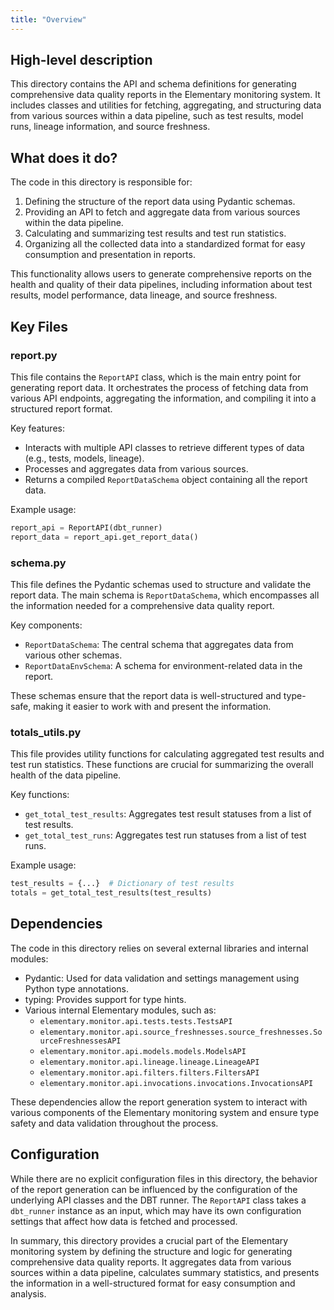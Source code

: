 ```yaml
---
title: "Overview"
---
```


## High-level description
This directory contains the API and schema definitions for generating comprehensive data quality reports in the Elementary monitoring system. It includes classes and utilities for fetching, aggregating, and structuring data from various sources within a data pipeline, such as test results, model runs, lineage information, and source freshness.

## What does it do?
The code in this directory is responsible for:

1. Defining the structure of the report data using Pydantic schemas.
2. Providing an API to fetch and aggregate data from various sources within the data pipeline.
3. Calculating and summarizing test results and test run statistics.
4. Organizing all the collected data into a standardized format for easy consumption and presentation in reports.

This functionality allows users to generate comprehensive reports on the health and quality of their data pipelines, including information about test results, model performance, data lineage, and source freshness.

## Key Files

### report.py
This file contains the `ReportAPI` class, which is the main entry point for generating report data. It orchestrates the process of fetching data from various API endpoints, aggregating the information, and compiling it into a structured report format.

Key features:
- Interacts with multiple API classes to retrieve different types of data (e.g., tests, models, lineage).
- Processes and aggregates data from various sources.
- Returns a compiled `ReportDataSchema` object containing all the report data.

Example usage:
```python
report_api = ReportAPI(dbt_runner)
report_data = report_api.get_report_data()
```

### schema.py
This file defines the Pydantic schemas used to structure and validate the report data. The main schema is `ReportDataSchema`, which encompasses all the information needed for a comprehensive data quality report.

Key components:
- `ReportDataSchema`: The central schema that aggregates data from various other schemas.
- `ReportDataEnvSchema`: A schema for environment-related data in the report.

These schemas ensure that the report data is well-structured and type-safe, making it easier to work with and present the information.

### totals_utils.py
This file provides utility functions for calculating aggregated test results and test run statistics. These functions are crucial for summarizing the overall health of the data pipeline.

Key functions:
- `get_total_test_results`: Aggregates test result statuses from a list of test results.
- `get_total_test_runs`: Aggregates test run statuses from a list of test runs.

Example usage:
```python
test_results = {...}  # Dictionary of test results
totals = get_total_test_results(test_results)
```

## Dependencies
The code in this directory relies on several external libraries and internal modules:

- Pydantic: Used for data validation and settings management using Python type annotations.
- typing: Provides support for type hints.
- Various internal Elementary modules, such as:
  - `elementary.monitor.api.tests.tests.TestsAPI`
  - `elementary.monitor.api.source_freshnesses.source_freshnesses.SourceFreshnessesAPI`
  - `elementary.monitor.api.models.models.ModelsAPI`
  - `elementary.monitor.api.lineage.lineage.LineageAPI`
  - `elementary.monitor.api.filters.filters.FiltersAPI`
  - `elementary.monitor.api.invocations.invocations.InvocationsAPI`

These dependencies allow the report generation system to interact with various components of the Elementary monitoring system and ensure type safety and data validation throughout the process.

## Configuration
While there are no explicit configuration files in this directory, the behavior of the report generation can be influenced by the configuration of the underlying API classes and the DBT runner. The `ReportAPI` class takes a `dbt_runner` instance as an input, which may have its own configuration settings that affect how data is fetched and processed.

In summary, this directory provides a crucial part of the Elementary monitoring system by defining the structure and logic for generating comprehensive data quality reports. It aggregates data from various sources within a data pipeline, calculates summary statistics, and presents the information in a well-structured format for easy consumption and analysis.